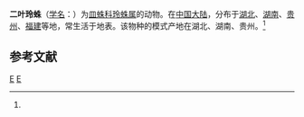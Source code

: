 {{Speciesbox
| taxon = Parameioneta bilobata
| binomial_authority = Li et Zhu, 1993<ref name='id13344'>{{cite web| url =http://www.bioinfo.cn/db05/BjdwSpecies.php?action=view&id=13344| title =二叶玲蛛| work =《中国动物物种编目数据库》| publisher =中国科学院微生物研究所| author =中国科学院动物研究所| accessdate =2009-04-28| deadurl =yes| archiveurl =https://web.archive.org/web/20160304235420/http://www.bioinfo.cn/db05/BjdwSpecies.php?action=view&id=13344| archivedate =2016-03-04}}</ref>
}}

'''二叶玲蛛'''（[[学名|学名]]：{{lang|la|''Parameioneta bilobata''}}）为[[皿蛛科|皿蛛科]][[玲蛛属|玲蛛属]]的动物。在[[中国大陆|中国大陆]]，分布于[[湖北|湖北]]、[[湖南|湖南]]、[[贵州|贵州]]、[[福建|福建]]等地，常生活于地表。该物种的模式产地在湖北、湖南、贵州。<ref name='id13344'/>

== 参考文献 ==
{{reflist}}

{{蜘蛛小作品}}

{{taxonbar}}
[[Category:_1995年描述的动物|E]]
[[Category:玲蛛属|E]]